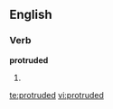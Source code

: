 ==English==
===Verb===
'''protruded'''

#{{past of|[[protrude]]}}

[[te:protruded]]
[[vi:protruded]]